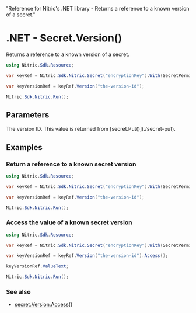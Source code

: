   "Reference for Nitric's .NET library - Returns a reference to a known version of a secret."

# .NET - Secret.Version()

Returns a reference to a known version of a secret.

```csharp
using Nitric.Sdk.Resource;

var keyRef = Nitric.Sdk.Nitric.Secret("encryptionKey").With(SecretPermission.Accessing);

var keyVersionRef = keyRef.Version("the-version-id");

Nitric.Sdk.Nitric.Run();
```

## Parameters

<Properties>
  <Property name="version" required type="string">
    The version ID. This value is returned from [secret.Put()](./secret-put).
  </Property>
</Properties>

## Examples

### Return a reference to a known secret version

```csharp
using Nitric.Sdk.Resource;

var keyRef = Nitric.Sdk.Nitric.Secret("encryptionKey").With(SecretPermission.Accessing);

var keyVersionRef = keyRef.Version("the-version-id");

Nitric.Sdk.Nitric.Run();
```

### Access the value of a known secret version

```csharp
using Nitric.Sdk.Resource;

var keyRef = Nitric.Sdk.Nitric.Secret("encryptionKey").With(SecretPermission.Accessing);

var keyVersionRef = keyRef.Version("the-version-id").Access();

keyVersionRef.ValueText;

Nitric.Sdk.Nitric.Run();
```

### See also

- [secret.Version.Access()](./secret-version-access)
